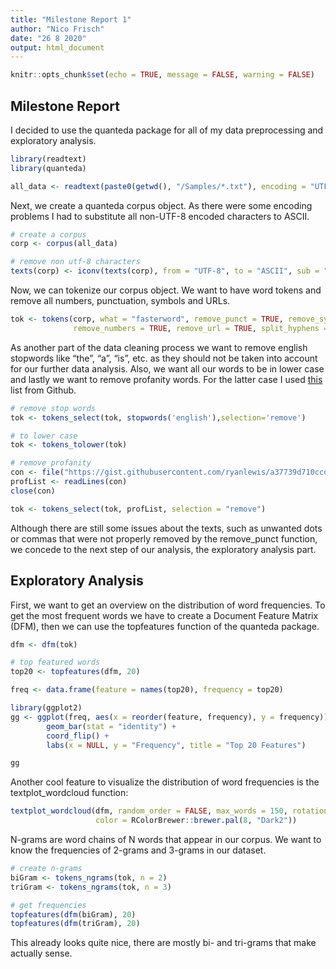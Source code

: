 ```yaml
---
title: "Milestone Report 1"
author: "Nico Frisch"
date: "26 8 2020"
output: html_document
---
```


```r
knitr::opts_chunk$set(echo = TRUE, message = FALSE, warning = FALSE)
```

## Milestone Report

I decided to use the quanteda package for all of my data preprocessing and exploratory analysis.

```r
library(readtext)
library(quanteda)

all_data <- readtext(paste0(getwd(), "/Samples/*.txt"), encoding = "UTF-8")
```

Next, we create a quanteda corpus object. As there were some encoding problems I had to substitute all non-UTF-8 encoded characters to ASCII.

```r
# create a corpus 
corp <- corpus(all_data)

# remove non utf-8 characters
texts(corp) <- iconv(texts(corp), from = "UTF-8", to = "ASCII", sub = "")
```

Now, we can tokenize our corpus object. We want to have word tokens and remove all numbers, punctuation, symbols and URLs.

```r
tok <- tokens(corp, what = "fasterword", remove_punct = TRUE, remove_symbols = TRUE,
              remove_numbers = TRUE, remove_url = TRUE, split_hyphens = TRUE)
```

As another part of the data cleaning process we want to remove english stopwords like "the", "a", "is", etc. as they should not be taken into account for our further data analysis. Also, we want all our words to be in lower case and lastly we want to remove profanity words. For the latter case I used [this](https://gist.githubusercontent.com/ryanlewis/a37739d710ccdb4b406d/raw/3b70dd644cec678ddc43da88d30034add22897ef/google_twunter_lol) list from Github.

```r
# remove stop words
tok <- tokens_select(tok, stopwords('english'),selection='remove')

# to lower case
tok <- tokens_tolower(tok)

# remove profanity
con <- file("https://gist.githubusercontent.com/ryanlewis/a37739d710ccdb4b406d/raw/3b70dd644cec678ddc43da88d30034add22897ef/google_twunter_lol", "r")
profList <- readLines(con)
close(con)

tok <- tokens_select(tok, profList, selection = "remove")
```

Although there are still some issues about the texts, such as unwanted dots or commas that were not properly removed by the remove_punct function, we concede to the next step of our analysis, the exploratory analysis part.

## Exploratory Analysis

First, we want to get an overview on the distribution of word frequencies. To get the most frequent words we have to create a Document Feature Matrix (DFM), then we can use the topfeatures function of the quanteda package.

```r
dfm <- dfm(tok)

# top featured words
top20 <- topfeatures(dfm, 20)

freq <- data.frame(feature = names(top20), frequency = top20)

library(ggplot2)
gg <- ggplot(freq, aes(x = reorder(feature, frequency), y = frequency)) + 
        geom_bar(stat = "identity") +
        coord_flip() +
        labs(x = NULL, y = "Frequency", title = "Top 20 Features")

gg
```

Another cool feature to visualize the distribution of word frequencies is the textplot_wordcloud function:

```r
textplot_wordcloud(dfm, random_order = FALSE, max_words = 150, rotation = 0.25,
                   color = RColorBrewer::brewer.pal(8, "Dark2"))
```

N-grams are word chains of N words that appear in our corpus. We want to know the frequencies of 2-grams and 3-grams in our dataset.

```r
# create n-grams
biGram <- tokens_ngrams(tok, n = 2)
triGram <- tokens_ngrams(tok, n = 3)

# get frequencies
topfeatures(dfm(biGram), 20)
topfeatures(dfm(triGram), 20)
```

This already looks quite nice, there are mostly bi- and tri-grams that make actually sense.